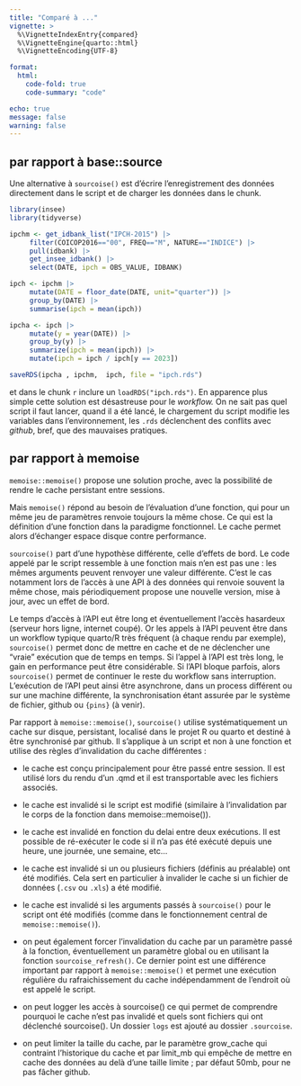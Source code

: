 ```yaml
---
title: "Comparé à ..."
vignette: >
  %\VignetteIndexEntry{compared}
  %\VignetteEngine{quarto::html}
  %\VignetteEncoding{UTF-8}

format:
  html:
    code-fold: true
    code-summary: "code"

echo: true
message: false
warning: false
---
```


## par rapport à base::source

Une alternative à `sourcoise()` est d'écrire l'enregistrement des données directement dans le script et de charger les données dans le chunk.

``` r
library(insee)
library(tidyverse)

ipchm <- get_idbank_list("IPCH-2015") |>
     filter(COICOP2016=="00", FREQ=="M", NATURE=="INDICE") |> 
     pull(idbank) |>
     get_insee_idbank() |>
     select(DATE, ipch = OBS_VALUE, IDBANK)

ipch <- ipchm |>
     mutate(DATE = floor_date(DATE, unit="quarter")) |>
     group_by(DATE) |>
     summarise(ipch = mean(ipch))

ipcha <- ipch |> 
     mutate(y = year(DATE)) |> 
     group_by(y) |>
     summarize(ipch = mean(ipch)) |> 
     mutate(ipch = ipch / ipch[y == 2023])

saveRDS(ipcha , ipchm,  ipch, file = "ipch.rds")
```

et dans le chunk `r` inclure un `loadRDS("ipch.rds")`. En apparence plus simple cette solution est désastreuse pour le *workflow.* On ne sait pas quel script il faut lancer, quand il a été lancé, le chargement du script modifie les variables dans l'environnement, les `.rds` déclenchent des conflits avec *github*, bref, que des mauvaises pratiques.

## par rapport à memoise

`memoise::memoise()` propose une solution proche, avec la possibilité de rendre le cache persistant entre sessions.

Mais `memoise()` répond au besoin de l'évaluation d'une fonction, qui pour un même jeu de paramètres renvoie toujours la même chose. Ce qui est la définition d'une fonction dans la paradigme fonctionnel. Le cache permet alors d'échanger espace disque contre performance.

`sourcoise()` part d'une hypothèse différente, celle d'effets de bord. Le code appelé par le script ressemble à une fonction mais n'en est pas une : les mêmes arguments peuvent renvoyer une valeur différente. C'est le cas notamment lors de l'accès à une API à des données qui renvoie souvent la même chose, mais périodiquement propose une nouvelle version, mise à jour, avec un effet de bord.

Le temps d'accès à l'API eut être long et éventuellement l'accès hasardeux (serveur hors ligne, internet coupé). Or les appels à l'API peuvent être dans un workflow typique quarto/R très fréquent (à chaque rendu par exemple), `sourcoise()` permet donc de mettre en cache et de ne déclencher une "vraie" exécution que de temps en temps. Si l'appel à l'API est très long, le gain en performance peut être considérable. Si l'API bloque parfois, alors `sourcoise()` permet de continuer le reste du workflow sans interruption. L'exécution de l'API peut ainsi être asynchrone, dans un process différent ou sur une machine différente, la synchronisation étant assurée par le système de fichier, github ou `{pins}` (à venir).

Par rapport à `memoise::memoise()`, `sourcoise()` utilise systématiquement un cache sur disque, persistant, localisé dans le projet R ou quarto et destiné à être synchronisé par github. Il s'applique à un script et non à une fonction et utilise des règles d'invalidation du cache différentes :

-   le cache est conçu principalement pour être passé entre session. Il est utilisé lors du rendu d'un .qmd et il est transportable avec les fichiers associés.

-   le cache est invalidé si le script est modifié (similaire à l'invalidation par le corps de la fonction dans memoise::memoise()).

-   le cache est invalidé en fonction du delai entre deux exécutions. Il est possible de ré-exécuter le code si il n'a pas été exécuté depuis une heure, une journée, une semaine, etc...

-   le cache est invalidé si un ou plusieurs fichiers (définis au préalable) ont été modifiés. Cela sert en particulier à invalider le cache si un fichier de données (`.csv` ou `.xls`) a été modifié.

-   le cache est invalidé si les arguments passés à `sourcoise()` pour le script ont été modifiés (comme dans le fonctionnement central de `memoise::memoise()`).

-   on peut également forcer l'invalidation du cache par un paramètre passé à la fonction, éventuellement un paramètre global ou en utilisant la fonction `sourcoise_refresh()`. Ce dernier point est une différence important par rapport à `memoise::memoise()` et permet une exécution régulière du rafraichissement du cache indépendamment de l'endroit où est appelé le script.

-   on peut logger les accès à sourcoise() ce qui permet de comprendre pourquoi le cache n'est pas invalidé et quels sont fichiers qui ont déclenché sourcoise(). Un dossier `logs` est ajouté au dossier `.sourcoise`.

-   on peut limiter la taille du cache, par le paramètre grow_cache qui contraint l'historique du cache et par limit_mb qui empêche de mettre en cache des données au delà d'une taille limite ; par défaut 50mb, pour ne pas fâcher github.
